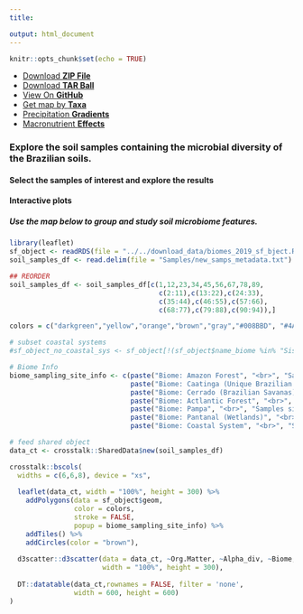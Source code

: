 ---
title: 

output: html_document
---

```{r setup, include=FALSE}
knitr::opts_chunk$set(echo = TRUE)
```

```{=html}
<ul class="menu">
          <li><a href="{{ site.github.zip_url }}">Download <strong>ZIP File</strong></a></li>
          <li><a href="{{ site.github.tar_url }}">Download <strong>TAR Ball</strong></a></li>
          <li><a href="{{ site.github.repository_url }}">View On <strong>GitHub</strong></a></li>
          <li><a href="{{ site.github.repository_url }}">Get map by <strong>Taxa</strong></a></li>
          <li><a href="{{ site.github.repository_url }}">Precipitation <strong>Gradients</strong></a></li>
          <li><a href="{{ site.github.repository_url }}">Macronutrient <strong>Effects</strong></a></li>
        </ul>
```
### Explore the soil samples containing the microbial diversity of the Brazilian soils.

#### Select the samples of interest and explore the results


#### Interactive plots
##### Use the map below to group and study soil microbiome features.
```{r, echo=FALSE, message = FALSE, warning = FALSE}
library(leaflet)
sf_object <- readRDS(file = "../../download_data/biomes_2019_sf_bject.RDS")
soil_samples_df <- read.delim(file = "Samples/new_samps_metadata.txt")

## REORDER
soil_samples_df <- soil_samples_df[c(1,12,23,34,45,56,67,78,89,
                                     c(2:11),c(13:22),c(24:33),
                                     c(35:44),c(46:55),c(57:66),
                                     c(68:77),c(79:88),c(90:94)),]

colors = c("darkgreen","yellow","orange","brown","gray","#008BBD", "#4A6FE3")

# subset coastal systems
#sf_object_no_coastal_sys <- sf_object[!(sf_object$name_biome %in% "Sistema Costeiro"), ]

# Biome Info
biome_sampling_site_info <- c(paste("Biome: Amazon Forest", "<br>", "Samples sites: 33"),
                              paste("Biome: Caatinga (Unique Brazilian Xerophyle System", "<br>", "Samples sites: 11"),
                              paste("Biome: Cerrado (Brazilian Savanas)", "<br>", "Samples sites: 28"),
                              paste("Biome: Actlantic Forest", "<br>", "Samples sites: 18"),
                              paste("Biome: Pampa", "<br>", "Samples sites: 2"),
                              paste("Biome: Pantanal (Wetlands)", "<br>", "Samples sites: 0"),
                              paste("Biome: Coastal System", "<br>", "Samples sites: 0"))

# feed shared object
data_ct <- crosstalk::SharedData$new(soil_samples_df)

crosstalk::bscols(
  widths = c(6,6,8), device = "xs",
  
  leaflet(data_ct, width = "100%", height = 300) %>%
    addPolygons(data = sf_object$geom, 
                color = colors, 
                stroke = FALSE, 
                popup = biome_sampling_site_info) %>%
    addTiles() %>%
    addCircles(color = "brown"),
  
  d3scatter::d3scatter(data = data_ct, ~Org.Matter, ~Alpha_div, ~Biome,
                       width = "100%", height = 300),
  
  DT::datatable(data_ct,rownames = FALSE, filter = 'none',
                width = 600, height = 600)
)
```
